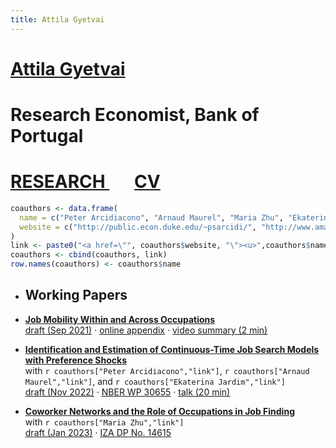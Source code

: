 ```yaml
---
title: Attila Gyetvai
---
```

<h1 class=name>   <a href="/" class=name> Attila Gyetvai </a> </h1>
<h1 class=affil>  Research Economist, Bank of Portugal </h1>
<h1 class=navbar> <a href="research" class=name> RESEARCH </a> &nbsp; &nbsp; &nbsp; <a href="CV_AttilaGyetvai.pdf" class=name> CV </a> </h1>

```r
coauthors <- data.frame(
  name = c("Peter Arcidiacono", "Arnaud Maurel", "Maria Zhu", "Ekaterina Jardim"),
  website = c("http://public.econ.duke.edu/~psarcidi/", "http://www.amaurel.net", "http://www.mariazhu.com", "https://ekaterinajardim.com")
)
link <- paste0("<a href=\"", coauthors$website, "\"><u>",coauthors$name,"</u></a>")
coauthors <- cbind(coauthors, link)
row.names(coauthors) <- coauthors$name
```


<ul>
  <li><h2>Working Papers</h2></li>
  
  <li> 
    <p> 
      <a href="research/AttilaGyetvai_JMP.pdf"><b>Job Mobility Within and Across Occupations</b></a> </br>
      <a href="research/AttilaGyetvai_JMP.pdf"><u>draft (Sep 2021)</u></a> &#183; 
      <a href="research/AttilaGyetvai_JMP_OnlineAppendix.pdf"><u>online appendix</u></a> &#183; 
      <a href="https://www.youtube.com/watch?v=ZTC8ceJHD84"><u>video summary (2 min)</u></a>
    </p>
  </li>
  
  <li> 
    <p> 
      <a href="research/AGMJ_ContTimeSearch.pdf"><b>Identification and Estimation of Continuous-Time Job Search Models with Preference Shocks</b></a> </br>
      with `r coauthors["Peter Arcidiacono","link"]`, `r coauthors["Arnaud Maurel","link"]`, and `r coauthors["Ekaterina Jardim","link"]`</br>
      <a href="research/AGMJ_ContTimeSearch.pdf"><u>draft (Nov 2022)</u></a> &#183; 
      <a href="https://www.nber.org/papers/w30655"><u>NBER WP 30655</u></a> &#183; 
      <a href="https://www.youtube.com/watch?v=KIt7SwoIVzg"><u>talk (20 min)</u></a>
    </p>
  </li>
  
  <li> 
    <p>
      <a href="research/GZ_CoworkerNetworks.pdf"><b>Coworker Networks and the Role of Occupations in Job Finding</b></a> </br>
      with `r coauthors["Maria Zhu","link"]` </br>
      <a href="research/GZ_CoworkerNetworks.pdf"><u>draft (Jan 2023)</u></a> &#183; 
      <a href="http://ftp.iza.org/dp14615.pdf"><u>IZA DP No. 14615</u></a>
    </p>
  </li>
</ul>

